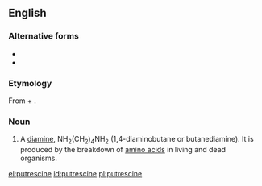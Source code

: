 ==English==

===Alternative forms===
* {{l|en|putrescin}}
* {{l|en|putrescene}}

===Etymology===
From {{etyl|la|en}} {{m|la|pūtrēscō||to rot}} + {{suffix||ine|lang=en}}.

===Noun===
{{en-noun|~}}
{{wikipedia}}

# A [[diamine]], NH<sub>2</sub>(CH<sub>2</sub>)<sub>4</sub>NH<sub>2</sub> (1,4-diaminobutane or butanediamine). It is produced by the breakdown of [[amino acid]]s in living and dead organisms.

[[el:putrescine]]
[[id:putrescine]]
[[pl:putrescine]]